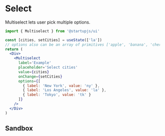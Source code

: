 
# Select

Multiselect lets user pick multiple options.

```jsx
import { Multiselect } from '@startupjs/ui'
```

```jsx example
const [cities, setCities] = useState(['la'])
// options also can be an array of primitives ['apple', 'banana', 'cherry']
return (
  <Div>
    <Multiselect
      label='Example'
      placeholder='Select cities'
      value={cities}
      onChange={setCities}
      options={[
        { label: 'New York', value: 'ny' },
        { label: 'Los Angeles', value: 'la' },
        { label: 'Tokyo', value: 'tk' }
      ]}
    />
  </Div>  
)
```

## Sandbox

<Sandbox Component={Multiselect} />